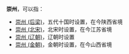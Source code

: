 '''崇州'''，可以指：
*[[崇州_(后梁)|崇州 (后梁)]]，五代十国时设置，在今陕西省境
*[[崇州_(北宋)|崇州 (北宋)]]，北宋时设置，在今江苏省境
*[[崇州_(辽朝)|崇州 (辽朝)]]，辽朝时设置
*[[崇州_(金朝)|崇州 (金朝)]]，金朝时设置，在今山西省境

{{Disambig|C|cat=二字中国州名消歧义}}
